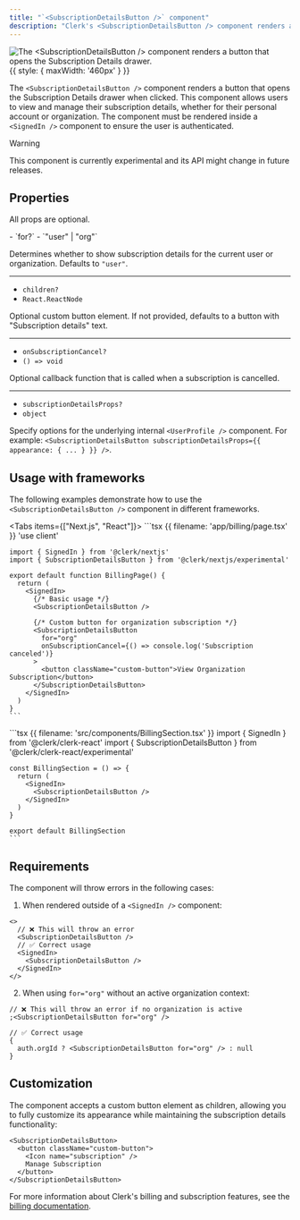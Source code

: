 ```yaml
---
title: "`<SubscriptionDetailsButton />` component"
description: "Clerk's <SubscriptionDetailsButton /> component renders a button that opens the Subscription Details drawer."
---
```


![The \<SubscriptionDetailsButton /> component renders a button that opens the Subscription Details drawer.](/docs/images/ui-components/subscription-details-button.png){{ style: { maxWidth: '460px' } }}

The `<SubscriptionDetailsButton />` component renders a button that opens the Subscription Details drawer when clicked. This component allows users to view and manage their subscription details, whether for their personal account or organization. The component must be rendered inside a `<SignedIn />` component to ensure the user is authenticated.

> [!WARNING]
> This component is currently experimental and its API might change in future releases.

## Properties

All props are optional.

<Properties>
  - `for?`
  - `"user" | "org"`

  Determines whether to show subscription details for the current user or organization. Defaults to `"user"`.

  ---

  - `children?`
  - `React.ReactNode`

  Optional custom button element. If not provided, defaults to a button with "Subscription details" text.

  ---

  - `onSubscriptionCancel?`
  - `() => void`

  Optional callback function that is called when a subscription is cancelled.

  ---

  - `subscriptionDetailsProps?`
  - `object`

  Specify options for the underlying internal `<UserProfile />` component. For example: `<SubscriptionDetailsButton subscriptionDetailsProps={{ appearance: { ... } }} />`.
</Properties>

## Usage with frameworks

The following examples demonstrate how to use the `<SubscriptionDetailsButton />` component in different frameworks.

<Tabs items={["Next.js", "React"]}>
  <Tab>
    ```tsx {{ filename: 'app/billing/page.tsx' }}
    'use client'

    import { SignedIn } from '@clerk/nextjs'
    import { SubscriptionDetailsButton } from '@clerk/nextjs/experimental'

    export default function BillingPage() {
      return (
        <SignedIn>
          {/* Basic usage */}
          <SubscriptionDetailsButton />

          {/* Custom button for organization subscription */}
          <SubscriptionDetailsButton
            for="org"
            onSubscriptionCancel={() => console.log('Subscription canceled')}
          >
            <button className="custom-button">View Organization Subscription</button>
          </SubscriptionDetailsButton>
        </SignedIn>
      )
    }
    ```
  </Tab>

  <Tab>
    ```tsx {{ filename: 'src/components/BillingSection.tsx' }}
    import { SignedIn } from '@clerk/clerk-react'
    import { SubscriptionDetailsButton } from '@clerk/clerk-react/experimental'

    const BillingSection = () => {
      return (
        <SignedIn>
          <SubscriptionDetailsButton />
        </SignedIn>
      )
    }

    export default BillingSection
    ```
  </Tab>
</Tabs>

## Requirements

The component will throw errors in the following cases:

1. When rendered outside of a `<SignedIn />` component:

```tsx
<>
  // ❌ This will throw an error
  <SubscriptionDetailsButton />
  // ✅ Correct usage
  <SignedIn>
    <SubscriptionDetailsButton />
  </SignedIn>
</>
```

2. When using `for="org"` without an active organization context:

```tsx
// ❌ This will throw an error if no organization is active
;<SubscriptionDetailsButton for="org" />

// ✅ Correct usage
{
  auth.orgId ? <SubscriptionDetailsButton for="org" /> : null
}
```

## Customization

The component accepts a custom button element as children, allowing you to fully customize its appearance while maintaining the subscription details functionality:

```tsx
<SubscriptionDetailsButton>
  <button className="custom-button">
    <Icon name="subscription" />
    Manage Subscription
  </button>
</SubscriptionDetailsButton>
```

For more information about Clerk's billing and subscription features, see the [billing documentation](/docs/billing/overview).
